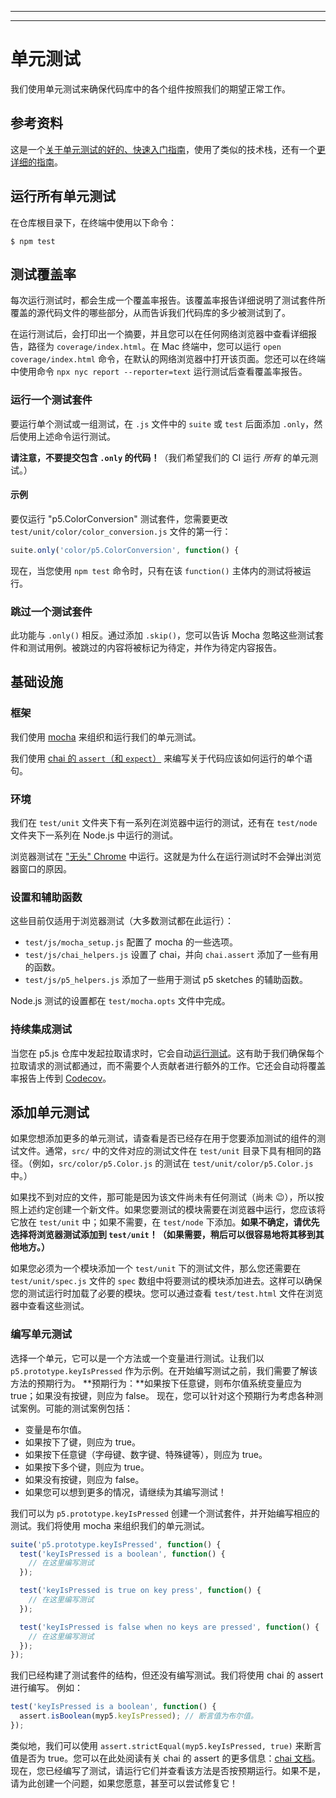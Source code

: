 
---

---
# 单元测试

我们使用单元测试来确保代码库中的各个组件按照我们的期望正常工作。

## 参考资料

这是一个[关于单元测试的好的、快速入门指南](https://codeburst.io/javascript-unit-testing-using-mocha-and-chai-1d97d9f18e71)，使用了类似的技术栈，还有一个[更详细的指南](https://blog.logrocket.com/a-quick-and-complete-guide-to-mocha-testing-d0e0ea09f09d)。

## 运行所有单元测试

在仓库根目录下，在终端中使用以下命令：

```shellsession
$ npm test
```

## 测试覆盖率

每次运行测试时，都会生成一个覆盖率报告。该覆盖率报告详细说明了测试套件所覆盖的源代码文件的哪些部分，从而告诉我们代码库的多少被测试到了。

在运行测试后，会打印出一个摘要，并且您可以在任何网络浏览器中查看详细报告，路径为 `coverage/index.html`。在 Mac 终端中，您可以运行 `open coverage/index.html` 命令，在默认的网络浏览器中打开该页面。您还可以在终端中使用命令 `npx nyc report --reporter=text` 运行测试后查看覆盖率报告。

### 运行一个测试套件

要运行单个测试或一组测试，在 `.js` 文件中的 `suite` 或 `test` 后面添加 `.only`，然后使用上述命令运行测试。

**请注意，不要提交包含 `.only` 的代码！**（我们希望我们的 CI 运行 _所有_ 的单元测试。）

#### 示例

要仅运行 "p5.ColorConversion" 测试套件，您需要更改 `test/unit/color/color_conversion.js` 文件的第一行：

```js
suite.only('color/p5.ColorConversion', function() {
```

现在，当您使用 `npm test` 命令时，只有在该 `function()` 主体内的测试将被运行。

### 跳过一个测试套件

此功能与 `.only()` 相反。通过添加 `.skip()`，您可以告诉 Mocha 忽略这些测试套件和测试用例。被跳过的内容将被标记为待定，并作为待定内容报告。

## 基础设施

### 框架

我们使用 [mocha](https://mochajs.org) 来组织和运行我们的单元测试。

我们使用 [chai 的 `assert`（和 `expect`）](https://www.chaijs.com/api/assert/) 来编写关于代码应该如何运行的单个语句。

### 环境

我们在 `test/unit` 文件夹下有一系列在浏览器中运行的测试，还有在 `test/node` 文件夹下一系列在 Node.js 中运行的测试。

浏览器测试在 ["无头" Chrome](https://developers.google.com/web/updates/2017/06/headless-karma-mocha-chai) 中运行。这就是为什么在运行测试时不会弹出浏览器窗口的原因。

### 设置和辅助函数

这些目前仅适用于浏览器测试（大多数测试都在此运行）：

- `test/js/mocha_setup.js` 配置了 mocha 的一些选项。
- `test/js/chai_helpers.js` 设置了 chai，并向 `chai.assert` 添加了一些有用的函数。
- `test/js/p5_helpers.js` 添加了一些用于测试 p5 sketches 的辅助函数。

Node.js 测试的设置都在 `test/mocha.opts` 文件中完成。

### 持续集成测试

当您在 p5.js 仓库中发起拉取请求时，它会自动[运行测试](https://github.com/processing/p5.js/actions)。这有助于我们确保每个拉取请求的测试都通过，而不需要个人贡献者进行额外的工作。它还会自动将覆盖率报告上传到 [Codecov](https://codecov.io/github/processing/p5.js)。

## 添加单元测试

如果您想添加更多的单元测试，请查看是否已经存在用于您要添加测试的组件的测试文件。通常，`src/` 中的文件对应的测试文件在 `test/unit` 目录下具有相同的路径。（例如，`src/color/p5.Color.js` 的测试在 `test/unit/color/p5.Color.js` 中。）

如果找不到对应的文件，那可能是因为该文件尚未有任何测试（尚未 😉），所以按照上述约定创建一个新文件。如果您要测试的模块需要在浏览器中运行，您应该将它放在 `test/unit` 中；如果不需要，在 `test/node` 下添加。**如果不确定，请优先选择将浏览器测试添加到 `test/unit`！（如果需要，稍后可以很容易地将其移到其他地方。）**

如果您必须为一个模块添加一个 `test/unit` 下的测试文件，那么您还需要在 `test/unit/spec.js` 文件的 `spec` 数组中将要测试的模块添加进去。这样可以确保您的测试运行时加载了必要的模块。您可以通过查看 `test/test.html` 文件在浏览器中查看这些测试。

### 编写单元测试

选择一个单元，它可以是一个方法或一个变量进行测试。让我们以 `p5.prototype.keyIsPressed` 作为示例。在开始编写测试之前，我们需要了解该方法的预期行为。
**预期行为：**如果按下任意键，则布尔值系统变量应为 true；如果没有按键，则应为 false。
现在，您可以针对这个预期行为考虑各种测试案例。可能的测试案例包括：

- 变量是布尔值。
- 如果按下了键，则应为 true。
- 如果按下任意键（字母键、数字键、特殊键等），则应为 true。
- 如果按下多个键，则应为 true。
- 如果没有按键，则应为 false。
- 如果您可以想到更多的情况，请继续为其编写测试！

我们可以为 `p5.prototype.keyIsPressed` 创建一个测试套件，并开始编写相应的测试。我们将使用 mocha 来组织我们的单元测试。

```js
suite('p5.prototype.keyIsPressed', function() {
  test('keyIsPressed is a boolean', function() {
    // 在这里编写测试
  });

  test('keyIsPressed is true on key press', function() {
    // 在这里编写测试
  });

  test('keyIsPressed is false when no keys are pressed', function() {
    // 在这里编写测试
  });
});
```

我们已经构建了测试套件的结构，但还没有编写测试。我们将使用 chai 的 assert 进行编写。
例如：

```js
test('keyIsPressed is a boolean', function() {
  assert.isBoolean(myp5.keyIsPressed); // 断言值为布尔值。
});
```

类似地，我们可以使用 `assert.strictEqual(myp5.keyIsPressed, true)` 来断言值是否为 true。您可以在此处阅读有关 chai 的 assert 的更多信息：[chai 文档](https://www.chaijs.com/api/assert/)。
现在，您已经编写了测试，请运行它们并查看该方法是否按预期运行。如果不是，请为此创建一个问题，如果您愿意，甚至可以尝试修复它！

